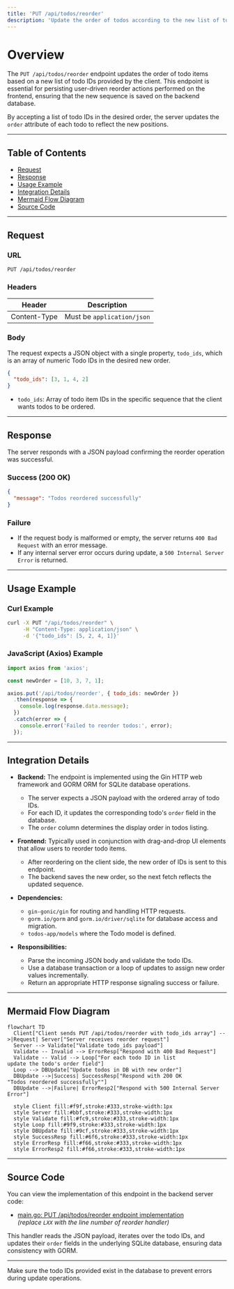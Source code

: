 ```yaml
---
title: 'PUT /api/todos/reorder'
description: 'Update the order of todos according to the new list of todo IDs provided in JSON body.'
---
```


# Overview

The `PUT /api/todos/reorder` endpoint updates the order of todo items based on a new list of todo IDs provided by the client. This endpoint is essential for persisting user-driven reorder actions performed on the frontend, ensuring that the new sequence is saved on the backend database.

By accepting a list of todo IDs in the desired order, the server updates the `order` attribute of each todo to reflect the new positions.

---

## Table of Contents

- [Request](#request)
- [Response](#response)
- [Usage Example](#usage-example)
- [Integration Details](#integration-details)
- [Mermaid Flow Diagram](#mermaid-flow-diagram)
- [Source Code](#source-code)

---

## Request

### URL

```
PUT /api/todos/reorder
```

### Headers

| Header        | Description                     |
| ------------- | -------------------------------|
| Content-Type  | Must be `application/json`      |

### Body

The request expects a JSON object with a single property, `todo_ids`, which is an array of numeric Todo IDs in the desired new order.

```json
{
  "todo_ids": [3, 1, 4, 2]
}
```

- `todo_ids`: Array of todo item IDs in the specific sequence that the client wants todos to be ordered.

---

## Response

The server responds with a JSON payload confirming the reorder operation was successful.

### Success (200 OK)

```json
{
  "message": "Todos reordered successfully"
}
```

### Failure

- If the request body is malformed or empty, the server returns `400 Bad Request` with an error message.
- If any internal server error occurs during update, a `500 Internal Server Error` is returned.

---

## Usage Example

### Curl Example

```bash
curl -X PUT "/api/todos/reorder" \
     -H "Content-Type: application/json" \
     -d '{"todo_ids": [5, 2, 4, 1]}'
```

### JavaScript (Axios) Example

```javascript
import axios from 'axios';

const newOrder = [10, 3, 7, 1];

axios.put('/api/todos/reorder', { todo_ids: newOrder })
  .then(response => {
    console.log(response.data.message);
  })
  .catch(error => {
    console.error('Failed to reorder todos:', error);
  });
```

---

## Integration Details

- **Backend:** The endpoint is implemented using the Gin HTTP web framework and GORM ORM for SQLite database operations.
  - The server expects a JSON payload with the ordered array of todo IDs.
  - For each ID, it updates the corresponding todo's `order` field in the database.
  - The `order` column determines the display order in todos listing.

- **Frontend:** Typically used in conjunction with drag-and-drop UI elements that allow users to reorder todo items.
  - After reordering on the client side, the new order of IDs is sent to this endpoint.
  - The backend saves the new order, so the next fetch reflects the updated sequence.

- **Dependencies:**
  - `gin-gonic/gin` for routing and handling HTTP requests.
  - `gorm.io/gorm` and `gorm.io/driver/sqlite` for database access and migration.
  - `todos-app/models` where the Todo model is defined.

- **Responsibilities:**
  - Parse the incoming JSON body and validate the todo IDs.
  - Use a database transaction or a loop of updates to assign new order values incrementally.
  - Return an appropriate HTTP response signaling success or failure.

---

## Mermaid Flow Diagram

```mermaid
flowchart TD
  Client["Client sends PUT /api/todos/reorder with todo_ids array"] -->|Request| Server["Server receives reorder request"]
  Server --> Validate["Validate todo_ids payload"]
  Validate -- Invalid --> ErrorResp["Respond with 400 Bad Request"]
  Validate -- Valid --> Loop["For each todo ID in list
update the todo's order field"]
  Loop --> DBUpdate["Update todos in DB with new order"]
  DBUpdate -->|Success| SuccessResp["Respond with 200 OK
"Todos reordered successfully""]
  DBUpdate -->|Failure| ErrorResp2["Respond with 500 Internal Server Error"]

  style Client fill:#f9f,stroke:#333,stroke-width:1px
  style Server fill:#bbf,stroke:#333,stroke-width:1px
  style Validate fill:#fc9,stroke:#333,stroke-width:1px
  style Loop fill:#9f9,stroke:#333,stroke-width:1px
  style DBUpdate fill:#9cf,stroke:#333,stroke-width:1px
  style SuccessResp fill:#6f6,stroke:#333,stroke-width:1px
  style ErrorResp fill:#f66,stroke:#333,stroke-width:1px
  style ErrorResp2 fill:#f66,stroke:#333,stroke-width:1px
```

---

## Source Code

You can view the implementation of this endpoint in the backend server code:

- [main.go: PUT /api/todos/reorder endpoint implementation](./main.go#LXX)  
  *(replace `LXX` with the line number of reorder handler)*

This handler reads the JSON payload, iterates over the todo IDs, and updates their `order` fields in the underlying SQLite database, ensuring data consistency with GORM.

---

<Note>Make sure the todo IDs provided exist in the database to prevent errors during update operations.</Note>
